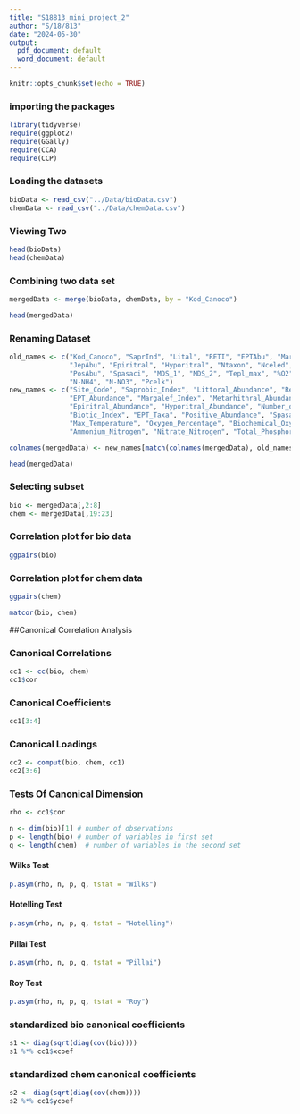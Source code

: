 ```yaml
---
title: "S18813_mini_project_2"
author: "S/18/813"
date: "2024-05-30"
output:
  pdf_document: default
  word_document: default
---
```


```r
knitr::opts_chunk$set(echo = TRUE)
```

### importing the packages
```r
library(tidyverse)
require(ggplot2)
require(GGally)
require(CCA)
require(CCP)
```

### Loading the datasets
```r
bioData <- read_csv("../Data/bioData.csv")
chemData <- read_csv("../Data/chemData.csv")
```

### Viewing Two 
```r
head(bioData)
head(chemData)
```

### Combining two data set
```r
mergedData <- merge(bioData, chemData, by = "Kod_Canoco")
```

```r
head(mergedData)
```

### Renaming Dataset
```r
old_names <- c("Kod_Canoco", "SaprInd", "Lital", "RETI", "EPTAbu", "Marg", "Metaritr",
               "JepAbu", "Epiritral", "Hyporitral", "Ntaxon", "Nceled", "Bindex", "EPTTax",
               "PosAbu", "Spasaci", "MDS_1", "MDS_2", "Tepl_max", "%O2", "BSK5", "Kond",
               "N-NH4", "N-NO3", "Pcelk")
new_names <- c("Site_Code", "Saprobic_Index", "Littoral_Abundance", "Retention_Index", 
               "EPT_Abundance", "Margalef_Index", "Metarhithral_Abundance", "Jep_Abundance", 
               "Epiritral_Abundance", "Hyporitral_Abundance", "Number_of_Taxa", "Number_of_Cephalopods",
               "Biotic_Index", "EPT_Taxa", "Positive_Abundance", "Spasaci_Index", "MDS_1", "MDS_2",
               "Max_Temperature", "Oxygen_Percentage", "Biochemical_Oxygen_Demand", "Conductivity",
               "Ammonium_Nitrogen", "Nitrate_Nitrogen", "Total_Phosphorus")

colnames(mergedData) <- new_names[match(colnames(mergedData), old_names)]

```

```r
head(mergedData)
```
### Selecting subset
```r
bio <- mergedData[,2:8]
chem <- mergedData[,19:23]
```

### Correlation plot for bio data
```r
ggpairs(bio)
```

### Correlation plot for chem data
```r
ggpairs(chem)
```

```r
matcor(bio, chem)
```

##Canonical Correlation Analysis

### Canonical Correlations
```r
cc1 <- cc(bio, chem)
cc1$cor

```
### Canonical Coefficients
```r
cc1[3:4]
```

### Canonical Loadings
```r
cc2 <- comput(bio, chem, cc1)
cc2[3:6]
```

### Tests Of Canonical Dimension
```r
rho <- cc1$cor

n <- dim(bio)[1] # number of observations
p <- length(bio) # number of variables in first set
q <- length(chem)  # number of variables in the second set
```

#### Wilks Test
```r
p.asym(rho, n, p, q, tstat = "Wilks")
```

#### Hotelling Test
```r
p.asym(rho, n, p, q, tstat = "Hotelling")
```

#### Pillai Test
```r
p.asym(rho, n, p, q, tstat = "Pillai")
```

#### Roy Test
```r
p.asym(rho, n, p, q, tstat = "Roy")
```
### standardized bio canonical coefficients
```r
s1 <- diag(sqrt(diag(cov(bio))))
s1 %*% cc1$xcoef
```

### standardized chem canonical coefficients
```r
s2 <- diag(sqrt(diag(cov(chem))))
s2 %*% cc1$ycoef
```


